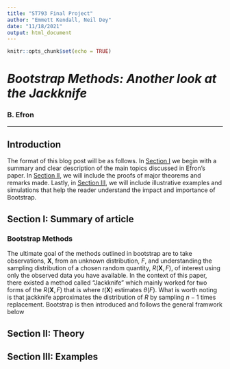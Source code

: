 ```yaml
---
title: "ST793 Final Project"
author: "Emmett Kendall, Neil Dey"
date: "11/18/2021"
output: html_document
---
```

\newcommand{\bb}[1] {\boldsymbol{#1}}

```r
knitr::opts_chunk$set(echo = TRUE)
```

# _Bootstrap Methods: Another look at the Jackknife_
### B. Efron

---

## Introduction 
The format of this blog post will be as follows. In [Section I](#sec1) we begin with a summary and clear description of the main topics discussed in Efron's paper. In [Section II](#sec2), we will include the proofs of major theorems and remarks made. Lastly, in [Section III](#sec3), we will include illustrative examples and simulations that help the reader understand the impact and importance of Bootstrap.

## Section I: Summary of article {#sec1}
### Bootstrap Methods
The ultimate goal of the methods outlined in bootstrap are to take observations, $\bb{X}$, from an unknown distribution, $F$, and understanding the sampling distribution of a chosen random quantity, $R(\bb{X}, F)$, of interest using only the observed data you have available. In the context of this paper, there existed a method called "Jackknife" which mainly worked for two forms of the $R(\bb{X}, F)$ that is
\begin{align*}
R(\bb{X}, F) &= t(\bb{X}) - \theta(F)\\
R(\bb{X}, F) &= \frac{t(\bb{X}) - \widehat{Bias}(t) - \theta(F)}{\sqrt{\widehat{Var}(t)}}
\end{align*}
where $t(\bb{X})$ estimates $\theta(F)$. What is worth noting is that jackknife approximates the distribution of $R$ by sampling $n-1$ times \textbf{with} replacement. Bootstrap is then introduced and follows the general framwork below

\begin{itemize}
  \item Given the existing data $\bb{X} = (x_1,...,x_n)$, assign each data point probability $1/n$ such that selecting an observation from the sample has equal probability. 
  \item Sample from $\bb{X}$ \textbf{with} replacement to get $\bb{X}^*$  which has data points ${x_1^*, ..., x_n^*} \subseteq \bb{X}$. Do this multiple times since each $\bb{X_i^*}$ will be from the sampling distribution $\hat{F}$.
  \item Now we get the \textit{bootstrap distribution} which is the "empirical distribution" for $R(\bb{X},F)$, namely $R^* = R(\bb{X^*}, \hat F)$.
\end{itemize}

## Section II: Theory {#sec2}


## Section III: Examples {#sec3}

